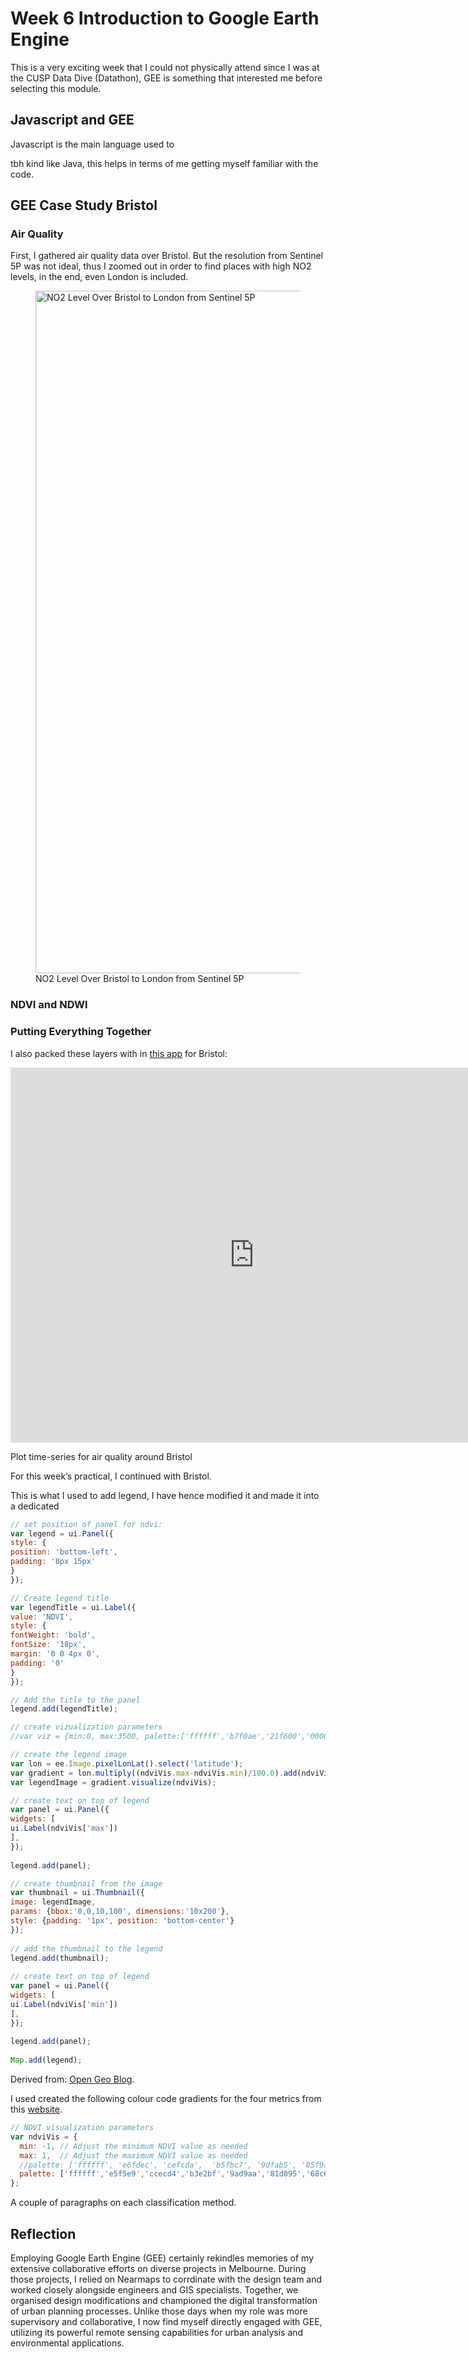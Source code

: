 # Week 6 Introduction to Google Earth Engine {.unnumbered}

This is a very exciting week that I could not physically attend since I was at the CUSP Data Dive (Datathon), GEE is something that interested me before selecting this module.

## Javascript and GEE

Javascript is the main language used to

tbh kind like Java, this helps in terms of me getting myself familiar with the code.

## GEE Case Study Bristol

### Air Quality

First, I gathered air quality data over Bristol. But the resolution from Sentinel 5P was not ideal, thus I zoomed out in order to find places with high NO2 levels, in the end, even London is included.

![NO2 Level Over Bristol to London from Sentinel 5P](images/wk06_NO2.png){width="1092"}

### NDVI and NDWI

### Putting Everything Together

I also packed these layers with in [this app](https://ee-mengyu-derek-ding.projects.earthengine.app/view/brsitol-ndvindwiarvisavi-lookup) for Bristol:

<p align="left">

<iframe title="vimeo-player" width="780" height="600" src="https://ee-mengyu-derek-ding.projects.earthengine.app/view/brsitol-ndvindwiarvisavi-lookup" title="GEE App Bristol Look-up" frameborder="0">

</iframe>

</p>

Plot time-series for air quality around Bristol

For this week's practical, I continued with Bristol.

This is what I used to add legend, I have hence modified it and made it into a dedicated

``` js
// set position of panel for ndvi:
var legend = ui.Panel({
style: {
position: 'bottom-left',
padding: '8px 15px'
}
});

// Create legend title
var legendTitle = ui.Label({
value: 'NDVI',
style: {
fontWeight: 'bold',
fontSize: '18px',
margin: '0 0 4px 0',
padding: '0'
}
});

// Add the title to the panel
legend.add(legendTitle);

// create vizualization parameters
//var viz = {min:0, max:3500, palette:['ffffff','b7f0ae','21f600','0000FF','FDFF92','FF2700','d600ff']};

// create the legend image
var lon = ee.Image.pixelLonLat().select('latitude');
var gradient = lon.multiply((ndviVis.max-ndviVis.min)/100.0).add(ndviVis.min);
var legendImage = gradient.visualize(ndviVis);

// create text on top of legend
var panel = ui.Panel({
widgets: [
ui.Label(ndviVis['max'])
],
});
 
legend.add(panel);

// create thumbnail from the image
var thumbnail = ui.Thumbnail({
image: legendImage,
params: {bbox:'0,0,10,100', dimensions:'10x200'},
style: {padding: '1px', position: 'bottom-center'}
});
 
// add the thumbnail to the legend
legend.add(thumbnail);
 
// create text on top of legend
var panel = ui.Panel({
widgets: [
ui.Label(ndviVis['min'])
],
});
 
legend.add(panel);
 
Map.add(legend);
```

Derived from: [Open Geo Blog](https://mygeoblog.com/2016/12/09/add-a-legend-to-to-your-gee-map/).

I used created the following colour code gradients for the four metrics from this [website](https://www.color-hex.com/).

``` js
// NDVI visualization parameters
var ndviVis = {
  min: -1, // Adjust the minimum NDVI value as needed
  max: 1,  // Adjust the maximum NDVI value as needed
  //palette: ['ffffff', 'e6fdec', 'cefcda',  'b5fbc7', '9dfab5', '85f9a2', '6cf890', '54f77d', '3bf66a', '23f558', '0bf446']
  palette: ['ffffff','e5f5e9','ccecd4','b3e2bf','9ad9aa','81d095','68c67f','4fbd6a','36b355','1daa40','04a12b']
};
```

A couple of paragraphs on each classification method.

## Reflection

Employing Google Earth Engine (GEE) certainly rekindles memories of my extensive collaborative efforts on diverse projects in Melbourne. During those projects, I relied on Nearmaps to corrdinate with the design team and worked closely alongside engineers and GIS specialists. Together, we organised design modifications and championed the digital transformation of urban planning processes. Unlike those days when my role was more supervisory and collaborative, I now find myself directly engaged with GEE, utilizing its powerful remote sensing capabilities for urban analysis and environmental applications.
